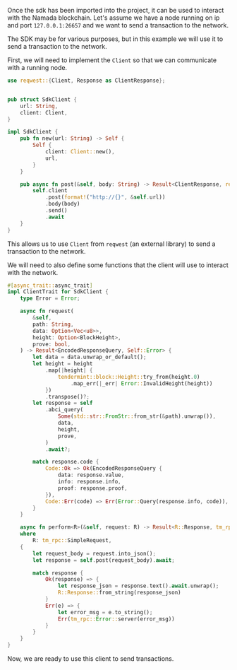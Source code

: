 Once the sdk has been imported into the project, it can be used to interact with the Namada blockchain.
Let's assume we have a node running on ip and port `127.0.0.1:26657` and we want to send a transaction to the network.

The SDK may be for various purposes, but in this example we will use it to send a transaction to the network.

First, we will need to implement the `Client` so that we can communicate with a running node.

```rust
use reqwest::{Client, Response as ClientResponse};


pub struct SdkClient {
    url: String,
    client: Client,
}

impl SdkClient {
    pub fn new(url: String) -> Self {
        Self {
            client: Client::new(),
            url,
        }
    }

    pub async fn post(&self, body: String) -> Result<ClientResponse, reqwest::Error> {
        self.client
            .post(format!("http://{}", &self.url))
            .body(body)
            .send()
            .await
    }
}
```

This allows us to use `Client` from `reqwest` (an external library) to send a transaction to the network.

We will need to also define some functions that the client will use to interact with the network.

```rust
#[async_trait::async_trait]
impl ClientTrait for SdkClient {
    type Error = Error;

    async fn request(
        &self,
        path: String,
        data: Option<Vec<u8>>,
        height: Option<BlockHeight>,
        prove: bool,
    ) -> Result<EncodedResponseQuery, Self::Error> {
        let data = data.unwrap_or_default();
        let height = height
            .map(|height| {
                tendermint::block::Height::try_from(height.0)
                    .map_err(|_err| Error::InvalidHeight(height))
            })
            .transpose()?;
        let response = self
            .abci_query(
                Some(std::str::FromStr::from_str(&path).unwrap()),
                data,
                height,
                prove,
            )
            .await?;

        match response.code {
            Code::Ok => Ok(EncodedResponseQuery {
                data: response.value,
                info: response.info,
                proof: response.proof,
            }),
            Code::Err(code) => Err(Error::Query(response.info, code)),
        }
    }

    async fn perform<R>(&self, request: R) -> Result<R::Response, tm_rpc::Error>
    where
        R: tm_rpc::SimpleRequest,
    {
        let request_body = request.into_json();
        let response = self.post(request_body).await;

        match response {
            Ok(response) => {
                let response_json = response.text().await.unwrap();
                R::Response::from_string(response_json)
            }
            Err(e) => {
                let error_msg = e.to_string();
                Err(tm_rpc::Error::server(error_msg))
            }
        }
    }
}
```

Now, we are ready to use this client to send transactions.